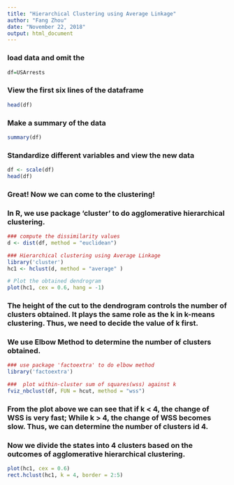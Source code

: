 ---
title: "Hierarchical Clustering using Average Linkage"
author: "Fang Zhou"
date: "November 22, 2018"
output: html_document
---

### load data and omit the
```{r load data,eval=TRUE}
df=USArrests
```


### View the first six lines of the dataframe
```{r view head of data,eval=TRUE}
head(df)
```


### Make a summary of the data
```{r summarize data,eval=TRUE}
summary(df)
```

### Standardize different variables and view the new data
```{r standardize data,eval=TRUE}
df <- scale(df)
head(df)
```

### Great! Now we can come to the clustering!
### In R, we use package 'cluster' to do agglomerative hierarchical clustering.

```{r cluster and draw dendrogram plot,eval=TRUE}
### compute the dissimilarity values
d <- dist(df, method = "euclidean")

### Hierarchical clustering using Average Linkage
library('cluster')
hc1 <- hclust(d, method = "average" )

# Plot the obtained dendrogram
plot(hc1, cex = 0.6, hang = -1)

```

### The height of the cut to the dendrogram controls the number of clusters obtained. It plays the same role as the k in k-means clustering. Thus, we need to decide the value of k first.

### We use Elbow Method to determine the number of clusters obtained.
```{r determine number of clusters,eval=TRUE}
### use package 'factoextra' to do elbow method
library('factoextra')

###  plot within-cluster sum of squares(wss) against k
fviz_nbclust(df, FUN = hcut, method = "wss")
```

### From the plot above we can see that if k < 4, the change of WSS is very fast; While k > 4, the change of WSS becomes slow. Thus, we can determine the number of clusters id 4.

### Now we divide the states into 4 clusters based on the outcomes of agglomerative hierarchical clustering.
```{r divide 4 clusters, eval=TRUE}
plot(hc1, cex = 0.6)
rect.hclust(hc1, k = 4, border = 2:5)
```